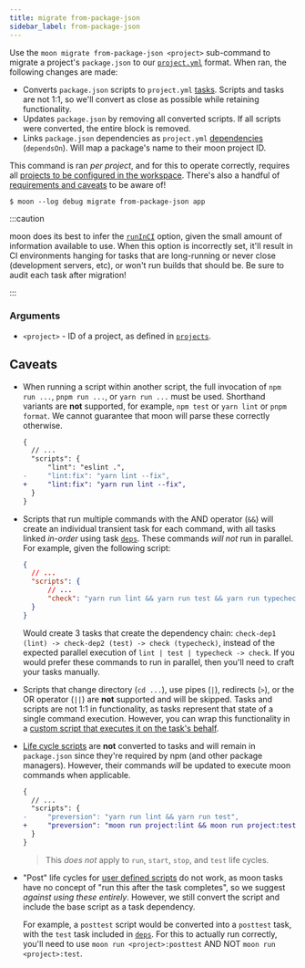 ```yaml
---
title: migrate from-package-json
sidebar_label: from-package-json
---
```


Use the `moon migrate from-package-json <project>` sub-command to migrate a project's `package.json`
to our [`project.yml`](../../config/project) format. When ran, the following changes are made:

- Converts `package.json` scripts to `project.yml` [tasks](../../config/project#tasks). Scripts and
  tasks are not 1:1, so we'll convert as close as possible while retaining functionality.
- Updates `package.json` by removing all converted scripts. If all scripts were converted, the
  entire block is removed.
- Links `package.json` dependencies as `project.yml` [dependencies](../../config/project#dependson)
  (`dependsOn`). Will map a package's name to their moon project ID.

This command is ran _per project_, and for this to operate correctly, requires all
[projects to be configured in the workspace](../../config/workspace#projects). There's also a
handful of [requirements and caveats](#caveats) to be aware of!

```shell
$ moon --log debug migrate from-package-json app
```

:::caution

moon does its best to infer the [`runInCI`](../../config/project#runinci) option, given the small
amount of information available to use. When this option is incorrectly set, it'll result in CI
environments hanging for tasks that are long-running or never close (development servers, etc), or
won't run builds that should be. Be sure to audit each task after migration!

:::

### Arguments

- `<project>` - ID of a project, as defined in [`projects`](../../config/workspace#projects).

## Caveats

- When running a script within another script, the full invocation of `npm run ...`, `pnpm run ...`,
  or `yarn run ...` must be used. Shorthand variants are **not** supported, for example, `npm test`
  or `yarn lint` or `pnpm format`. We cannot guarantee that moon will parse these correctly
  otherwise.

  ```diff title="package.json"
  {
  	// ...
  	"scripts": {
  		"lint": "eslint .",
  -		"lint:fix": "yarn lint --fix",
  +		"lint:fix": "yarn run lint --fix",
  	}
  }
  ```

- Scripts that run multiple commands with the AND operator (`&&`) will create an individual
  transient task for each command, with all tasks linked _in-order_ using task
  [`deps`](../../config/project#deps). These commands _will not_ run in parallel. For example, given
  the following script:

  ```json title="package.json"
  {
  	// ...
  	"scripts": {
  		// ...
  		"check": "yarn run lint && yarn run test && yarn run typecheck"
  	}
  }
  ```

  Would create 3 tasks that create the dependency chain:
  `check-dep1 (lint) -> check-dep2 (test) -> check (typecheck)`, instead of the expected parallel
  execution of `lint | test | typecheck -> check`. If you would prefer these commands to run in
  parallel, then you'll need to craft your tasks manually.

- Scripts that change directory (`cd ...`), use pipes (`|`), redirects (`>`), or the OR operator
  (`||`) are **not** supported and will be skipped. Tasks and scripts are not 1:1 in functionality,
  as tasks represent that state of a single command execution. However, you can wrap this
  functionality in a
  [custom script that executes it on the task's behalf](../../faq#how-to-pipe-or-redirect-tasks).

- [Life cycle scripts](https://docs.npmjs.com/cli/v8/using-npm/scripts#life-cycle-scripts) are
  **not** converted to tasks and will remain in `package.json` since they're required by npm (and
  other package managers). However, their commands _will_ be updated to execute moon commands when
  applicable.

  ```diff title="package.json"
  {
  	// ...
  	"scripts": {
  -		"preversion": "yarn run lint && yarn run test",
  +		"preversion": "moon run project:lint && moon run project:test",
  	}
  }
  ```

  > This _does not_ apply to `run`, `start`, `stop`, and `test` life cycles.

- "Post" life cycles for
  [user defined scripts](https://docs.npmjs.com/cli/v8/using-npm/scripts#npm-run-user-defined) do
  not work, as moon tasks have no concept of "run this after the task completes", so we suggest
  _against using these entirely_. However, we still convert the script and include the base script
  as a task dependency.

  For example, a `posttest` script would be converted into a `posttest` task, with the `test` task
  included in [`deps`](../../config/project#deps). For this to actually run correctly, you'll need
  to use `moon run <project>:posttest` AND NOT `moon run <project>:test`.
